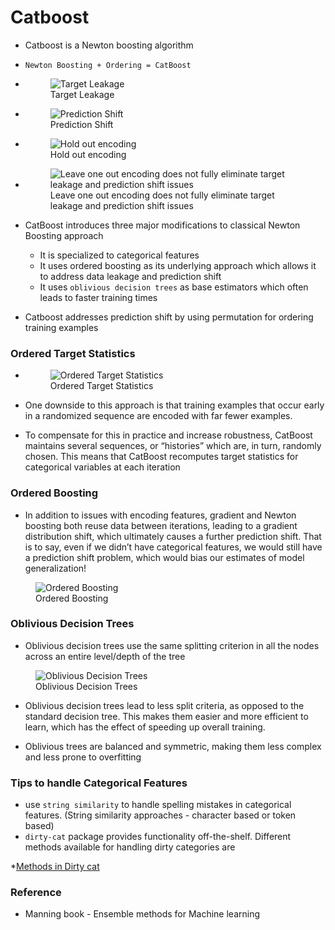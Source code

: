# Catboost

* Catboost is a Newton boosting algorithm
* `Newton Boosting + Ordering = CatBoost`

* ![Target Leakage](/Images/target_leakage.png)

* ![Prediction Shift](/Images/distribution_shift.png)

* ![Hold out encoding](/Images/hold_one_out_encoding.png)

* ![Leave one out encoding does not fully eliminate target leakage and prediction shift issues](/Images/leave_one_out_encoding.png)

* CatBoost introduces three major modifications to classical Newton Boosting approach
    * It is specialized to categorical features
    * It uses ordered boosting as its underlying approach which allows it to address data leakage and prediction shift
    * It uses  `oblivious decision trees` as base estimators which often leads to faster training times

* Catboost addresses prediction shift by using permutation for ordering training examples

### Ordered Target Statistics

* ![Ordered Target Statistics](/Images/catboost_ordered_stats.png)

* One downside to this approach is that training examples that occur early in a randomized sequence are encoded with far fewer examples. 

* To compensate for this in practice and increase robustness, CatBoost maintains several sequences, or “histories” which are, in turn, randomly chosen. This means that CatBoost recomputes target statistics for categorical variables at each iteration


### Ordered Boosting
* In addition to issues with encoding features, gradient and Newton boosting both reuse data between iterations, leading to a gradient distribution shift, which ultimately causes a further prediction shift. That is to say, even if we didn’t have categorical features, we would still have a prediction shift problem, which would bias our estimates of model generalization!

![Ordered Boosting](/Images/ordered_boosting.png)



### Oblivious Decision Trees
* Oblivious decision trees use the same splitting criterion in all the nodes across an entire level/depth of the tree

![Oblivious Decision Trees](/Images/oblivian_decision_trees.png)

* Oblivious decision trees lead to less split criteria, as opposed to the standard decision tree. This makes them easier and more efficient to learn, which has the effect of speeding up overall training.

* Oblivious trees are balanced and symmetric, making them less complex and less prone to overfitting


### Tips to handle Categorical Features
* use `string similarity` to handle spelling mistakes in categorical features. (String similarity approaches - character based or token based)
* `dirty-cat` package provides functionality off-the-shelf. Different methods available for handling dirty categories are

*[Methods in Dirty cat](/Images/similarity_encoder.png)

### Reference
* Manning book - Ensemble methods for Machine learning